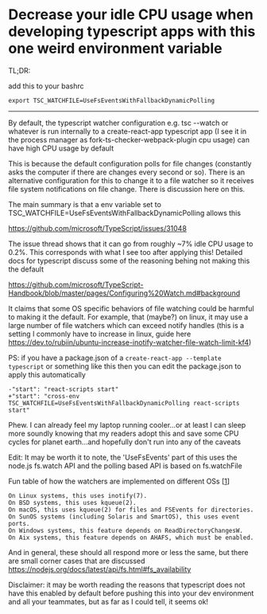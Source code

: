 


# Decrease your idle CPU usage when developing typescript apps with this one weird environment variable


TL;DR:

add this to your bashrc

```
export TSC_WATCHFILE=UseFsEventsWithFallbackDynamicPolling
```


<hr/>

By default, the typescript watcher configuration e.g. tsc --watch or whatever is run internally to a create-react-app typescript app (I see it in the process manager as fork-ts-checker-webpack-plugin cpu usage) can have high CPU usage by default


This is because the default configuration polls for file changes (constantly
asks the computer if there are changes every second or so). There is an
alternative configuration for this to change it to a file watcher so it
receives file system notifications on file change. There is discussion here on
this.

The main summary is that a env variable set to
TSC_WATCHFILE=UseFsEventsWithFallbackDynamicPolling allows this

https://github.com/microsoft/TypeScript/issues/31048

The issue thread shows that it can go from roughly ~7% idle CPU usage to 0.2%.
This corresponds with what I see too after applying this! Detailed docs for
typescript discuss some of the reasoning behing not making this the default

https://github.com/microsoft/TypeScript-Handbook/blob/master/pages/Configuring%20Watch.md#background



It claims that some OS specific behaviors of file watching could be harmful to
making it the default. For example, that (maybe?) on linux, it may use a large
number of file watchers which can exceed notify handles (this is a setting I
commonly have to increase in linux, guide here
https://dev.to/rubiin/ubuntu-increase-inotify-watcher-file-watch-limit-kf4)



PS: if you have a package.json of a `create-react-app --template typescript` or
something like this then you can edit the package.json to apply this
automatically

```
-"start": "react-scripts start"
+"start": "cross-env TSC_WATCHFILE=UseFsEventsWithFallbackDynamicPolling react-scripts start"
```


Phew. I can already feel my laptop running cooler...or at least I can sleep
more soundly knowing that my readers adopt this and save some CPU cycles for
planet earth...and hopefully don't run into any of the caveats


Edit: It may be worth it to note, the 'UseFsEvents' part of this uses the
node.js fs.watch API and the polling based API is based on fs.watchFile

Fun table of how the watchers are implemented on different OSs [[1](https://github.com/microsoft/TypeScript/issues/31048#issuecomment-495483957)]

```
On Linux systems, this uses inotify(7).
On BSD systems, this uses kqueue(2).
On macOS, this uses kqueue(2) for files and FSEvents for directories.
On SunOS systems (including Solaris and SmartOS), this uses event ports.
On Windows systems, this feature depends on ReadDirectoryChangesW.
On Aix systems, this feature depends on AHAFS, which must be enabled.
```

And in general, these should all respond more or less the same, but there are
small corner cases that are discussed
https://nodejs.org/docs/latest/api/fs.html#fs_availability

Disclaimer: it may be worth reading the reasons that typescript does not have
this enabled by default before pushing this into your dev environment and all
your teammates, but as far as I could tell, it seems ok!


